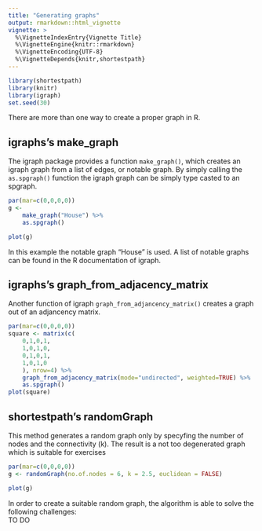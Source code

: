 ```yaml
---
title: "Generating graphs"
output: rmarkdown::html_vignette
vignette: >
  %\VignetteIndexEntry{Vignette Title}
  %\VignetteEngine{knitr::rmarkdown}
  %\VignetteEncoding{UTF-8}
  %\VignetteDepends{knitr,shortestpath}
---
```

```r
library(shortestpath)
library(knitr)
library(igraph)
set.seed(30)
```
There are more than one way to create a proper graph in R.

## igraphs's make_graph
The igraph package provides a function `make_graph()`, which creates an igraph graph from a list of edges, or notable graph. By simply calling the `as.spgraph()` function the igraph graph can be simply type casted to an spgraph.

```r
par(mar=c(0,0,0,0))
g <-
    make_graph("House") %>%
    as.spgraph()

plot(g)
```
  
In this example the notable graph "House" is used. A list of notable graphs can be found in the R documentation of igraph.  

## igraphs's graph_from_adjacency_matrix
Another function of igraph `graph_from_adjancency_matrix()` creates a graph out of an adjancency matrix. 

```r
par(mar=c(0,0,0,0))
square <- matrix(c(
    0,1,0,1,
    1,0,1,0,
    0,1,0,1,
    1,0,1,0
    ), nrow=4) %>%
    graph_from_adjacency_matrix(mode="undirected", weighted=TRUE) %>%
    as.spgraph()
plot(square)
```

## shortestpath's randomGraph
This method generates a random graph only by specyfing the number of nodes and the connectivity (k). The result is a not too degenerated graph which is suitable for exercises

```r
par(mar=c(0,0,0,0))
g <- randomGraph(no.of.nodes = 6, k = 2.5, euclidean = FALSE) 

plot(g)
```
  
In order to create a suitable random graph, the algorithm is able to solve the following challenges:  
TO DO



